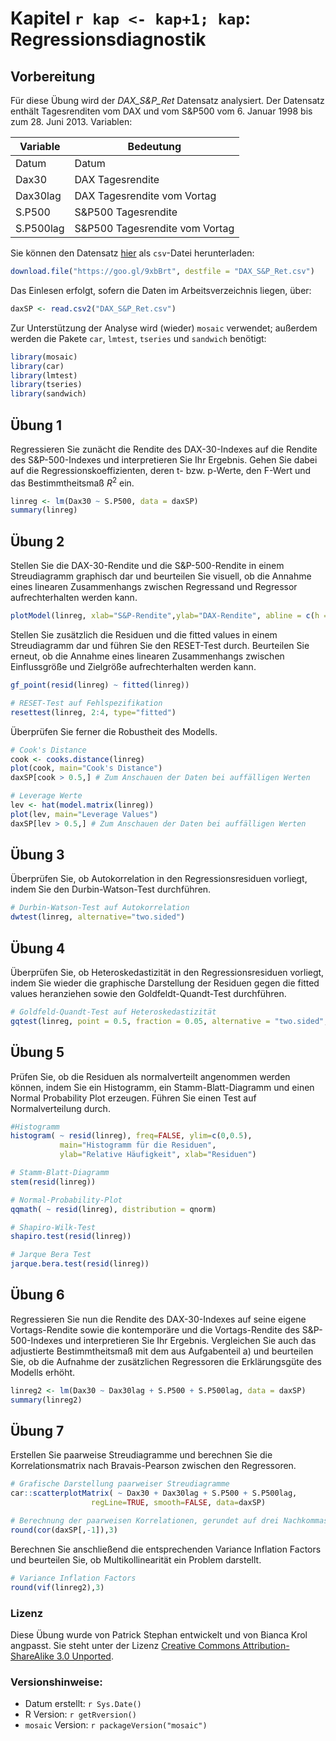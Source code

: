 # Kapitel `r kap <- kap+1; kap`: Regressionsdiagnostik

## Vorbereitung

Für diese Übung wird der *DAX_S&P_Ret* Datensatz analysiert. Der Datensatz enthält Tagesrenditen vom DAX und vom S&P500 vom 6. Januar 1998 bis zum 28. Juni 2013. Variablen:

Variable  |   Bedeutung    
----------|-------------------------------
Datum	    |	Datum
Dax30		  |	DAX Tagesrendite
Dax30lag  |	DAX Tagesrendite vom Vortag
S.P500	  |	S&P500 Tagesrendite
S.P500lag	|	S&P500 Tagesrendite vom Vortag


Sie können den Datensatz [hier](https://goo.gl/9xbBrt) als `csv`-Datei herunterladen:
```r
download.file("https://goo.gl/9xbBrt", destfile = "DAX_S&P_Ret.csv")
```

Das Einlesen erfolgt, sofern die Daten im Arbeitsverzeichnis liegen, über:
```r
daxSP <- read.csv2("DAX_S&P_Ret.csv")
```

Zur Unterstützung der Analyse wird (wieder) `mosaic` verwendet; außerdem werden die Pakete `car`, `lmtest`, `tseries` und `sandwich` benötigt:
```r
library(mosaic)
library(car)
library(lmtest)
library(tseries)
library(sandwich)
```

## Übung 1
Regressieren Sie zunächt die Rendite des DAX-30-Indexes auf die Rendite des S&P-500-Indexes und interpretieren Sie Ihr Ergebnis. Gehen Sie dabei auf die Regressionskoeffizienten, deren t- bzw. p-Werte, den F-Wert und das Bestimmtheitsmaß $R^2$ ein.
```r
linreg <- lm(Dax30 ~ S.P500, data = daxSP)
summary(linreg)
```

## Übung 2
Stellen Sie die DAX-30-Rendite und die S&P-500-Rendite in einem Streudiagramm graphisch dar und beurteilen Sie visuell, ob die Annahme eines linearen Zusammenhangs zwischen Regressand und Regressor aufrechterhalten werden kann. 

```r
plotModel(linreg, xlab="S&P-Rendite",ylab="DAX-Rendite", abline = c(h = 0, v = 0))

```

Stellen Sie zusätzlich die Residuen und die fitted values in einem Streudiagramm dar und führen Sie den RESET-Test durch. Beurteilen Sie erneut, ob die Annahme eines linearen Zusammenhangs zwischen Einflussgröße und Zielgröße aufrechterhalten werden kann. 

```r

gf_point(resid(linreg) ~ fitted(linreg))

# RESET-Test auf Fehlspezifikation
resettest(linreg, 2:4, type="fitted")
```

Überprüfen Sie ferner die Robustheit des Modells.

```r
# Cook's Distance
cook <- cooks.distance(linreg)
plot(cook, main="Cook's Distance")
daxSP[cook > 0.5,] # Zum Anschauen der Daten bei auffälligen Werten

# Leverage Werte
lev <- hat(model.matrix(linreg))
plot(lev, main="Leverage Values")
daxSP[lev > 0.5,] # Zum Anschauen der Daten bei auffälligen Werten
```


## Übung 3
Überprüfen Sie, ob Autokorrelation in den Regressionsresiduen vorliegt, indem Sie den Durbin-Watson-Test durchführen.

```r
# Durbin-Watson-Test auf Autokorrelation
dwtest(linreg, alternative="two.sided")
```


## Übung 4
Überprüfen Sie, ob Heteroskedastizität in den Regressionsresiduen vorliegt, indem Sie wieder die graphische Darstellung der Residuen gegen die fitted values heranziehen sowie den Goldfeldt-Quandt-Test durchführen.

```r
# Goldfeld-Quandt-Test auf Heteroskedastizität
gqtest(linreg, point = 0.5, fraction = 0.05, alternative = "two.sided", order.by = daxSP$Datum)
```


## Übung 5
Prüfen Sie, ob die Residuen als normalverteilt angenommen werden können, indem Sie ein Histogramm, ein Stamm-Blatt-Diagramm und einen Normal Probability Plot erzeugen. Führen Sie einen Test auf Normalverteilung durch.

```r
#Histogramm
histogram( ~ resid(linreg), freq=FALSE, ylim=c(0,0.5), 
           main="Histogramm für die Residuen", 
           ylab="Relative Häufigkeit", xlab="Residuen")

# Stamm-Blatt-Diagramm
stem(resid(linreg))

# Normal-Probability-Plot
qqmath( ~ resid(linreg), distribution = qnorm)

# Shapiro-Wilk-Test
shapiro.test(resid(linreg))

# Jarque Bera Test
jarque.bera.test(resid(linreg))
```


## Übung 6	
Regressieren Sie nun die Rendite des DAX-30-Indexes auf seine eigene Vortags-Rendite sowie die kontemporäre und die Vortags-Rendite des S&P-500-Indexes und interpretieren Sie Ihr Ergebnis. Vergleichen Sie auch das adjustierte Bestimmtheitsmaß mit dem aus Aufgabenteil a) und beurteilen Sie, ob die Aufnahme der zusätzlichen Regressoren die Erklärungsgüte des Modells erhöht.

```r
linreg2 <- lm(Dax30 ~ Dax30lag + S.P500 + S.P500lag, data = daxSP)
summary(linreg2)
```


## Übung 7	
Erstellen Sie paarweise Streudiagramme und berechnen Sie die Korrelationsmatrix nach Bravais-Pearson zwischen den Regressoren. 

```r
# Grafische Darstellung paarweiser Streudiagramme
car::scatterplotMatrix( ~ Dax30 + Dax30lag + S.P500 + S.P500lag,
                  regLine=TRUE, smooth=FALSE, data=daxSP)

# Berechnung der paarweisen Korrelationen, gerundet auf drei Nachkommastellen
round(cor(daxSP[,-1]),3)

```

Berechnen Sie anschließend die entsprechenden Variance Inflation Factors und beurteilen Sie, ob Multikollinearität ein Problem darstellt.

```r
# Variance Inflation Factors
round(vif(linreg2),3)
```


### Lizenz
Diese Übung wurde von Patrick Stephan entwickelt und von Bianca Krol angpasst. Sie steht unter der Lizenz [Creative Commons Attribution-ShareAlike 3.0 Unported](http://creativecommons.org/licenses/by-sa/3.0).  

### Versionshinweise:
* Datum erstellt: `r Sys.Date()`
* R Version: `r getRversion()`
* `mosaic` Version: `r packageVersion("mosaic")`


